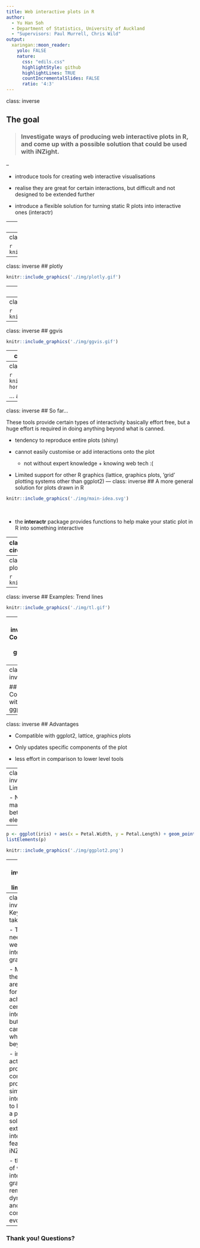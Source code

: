 ```yaml
---
title: Web interactive plots in R
author:
  - Yu Han Soh
  - Department of Statistics, University of Auckland
  - "Supervisors: Paul Murrell, Chris Wild"
output:
  xaringan::moon_reader:
    yolo: FALSE
    nature:
      css: "edils.css"
      highlightStyle: github
      highlightLines: TRUE
      countIncrementalSlides: FALSE
      ratio: '4:3'
---
```


class: inverse

## The goal

> ### Investigate ways of producing web interactive plots in R, and come up with a possible solution that could be used with iNZight.

--

- introduce tools for creating web interactive visualisations

- realise they are great for certain interactions, but difficult
and not designed to be extended further

- introduce a flexible solution for turning static R plots
into interactive ones (interactr)

---
class: inverse

## Interactive graphics

exploratory data analysis

## Why the web?

accessible + portable

avoid installation issues and device compatibility

A good platform for displaying interactive graphics

---
class: inverse
## R -> Browser

```r
knitr::include_graphics('./img/d1.svg')
```
---
class: inverse
## plotly

```r
knitr::include_graphics('./img/plotly.gif')
```

---
class: inverse
## animint

```r
knitr::include_graphics('./img/animint.gif')
```

---
class: inverse
## R <-> Browser with shiny

```r
knitr::include_graphics('./img/shiny1.gif')
```

---
class: inverse
## ggvis

```r
knitr::include_graphics('./img/ggvis.gif')
```
---
class: inverse
## Lower level tools

gridSVG, DOM package + JavaScript achieve what we want but requires too much effort!

```r
knitr::include_graphics('./img/out.gif')
```
---
class:inverse
## How much?

```r
knitr::include_graphics('./img/code-horror.png')
```

... and some more lines in JavaScript.
---
class: inverse
## So far...

These tools provide certain types of interactivity basically effort free,
but a huge effort is required in doing anything beyond what is canned.

- tendency to reproduce entire plots (shiny)

- cannot easily customise or add interactions onto the plot
  - not without expert knowledge + knowing web tech :(

- Limited support for other R graphics (lattice, graphics plots,
    'grid' plotting systems other than ggplot2)
---
class: inverse
## A more general solution for plots drawn in R

```r
knitr::include_graphics('./img/main-idea.svg')
```
<br>

- the **interactr** package provides functions to help make your static plot in R into something interactive

---
class: inverse
## Examples: A simple circle

.pull-left[
```r
library(grid)
library(interactr)

circle <- grid.circle(x = 0.5, y = 0.5, r = 0.25, name = "circle.A",
                      gp = gpar(fill = "yellow"))
listElements(circle)
```
```r
interaction <- list(hover =
                    styleHover(attrs = list(fill = "red",
                                            fill.opacity = "1")))
draw(circle, "circle.A", interaction, new.page = TRUE)
```
]

.pull-right[
```r
knitr::include_graphics('./img/circle.gif')
```
]

---
class: inverse
## Examples: A linking box plot

```r
knitr::include_graphics('./img/bp.gif')
```

---
class: inverse
## Examples: Trend lines

```r
knitr::include_graphics('./img/tl.gif')
```

---
class: inverse
## Compatible with graphics plots

```r
knitr::include_graphics('./img/graphics.gif')
```
---
class: inverse

## Compatible with ggplot2
```r
knitr::include_graphics('./img/ggplot2.gif')
```

---
class: inverse
## Advantages

- Compatible with ggplot2, lattice, graphics plots

- Only updates specific components of the plot

- less effort in comparison to lower level tools

---
class: inverse
## Limitations

- Name matching between elements

--

```r
p <- ggplot(iris) + aes(x = Petal.Width, y = Petal.Length) + geom_point()
listElements(p)
```

```r
knitr::include_graphics('./img/ggplot2.png')
```
---
class: inverse
## More limitations

- Graphics device must be open in R

- need for simplicity + structure

- Only acts as a proof-of-concept

---
class: inverse
## Key takeaways

- There is a need for web interactive graphics

- Many of these tools are great for achieving certain interactions, but are canned
when going beyond

- interactr acts as a proof-of-concept for providing simple interactions to R plots (+ a possible solution for extending interactive features for iNZight)

- the world of web interactive graphics remains dynamic, and will continue to evolve

--

### Thank you! Questions? 
